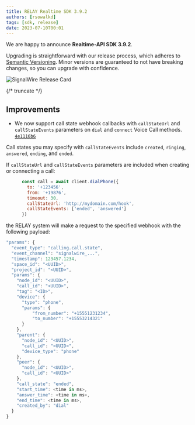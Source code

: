 ---
title: RELAY Realtime SDK 3.9.2
authors: [rsowalkd]
tags: [sdk, release]
date: 2023-07-10T00:01
---


We are happy to announce **Realtime-API SDK 3.9.2**.


Upgrading is straightforward with our release process, which adheres to [Semantic Versioning](https://semver.org/).
Minor versions are guaranteed to not have breaking changes, so you can upgrade with confidence.

![SignalWire Release Card](./_img/img.png)


{/* truncate */}

## Improvements

- We now support call state webhook callbacks with `callStateUrl` and `callStateEvents` parameters on `dial` and `connect` Voice Call methods. [`4e1116b6`](https://github.com/signalwire/signalwire-js/commit/4e1116b606ad41dc649c44eccf4f8b28d0dfa7d8)

Call states you may specify with `callStateEvents` include `created`, `ringing`, `answered`, `ending`, and `ended`.

If `callStateUrl` and `callStateEvents` parameters are included when creating or connecting a call:

```js
      const call = await client.dialPhone({
        to: '+123456',
        from: '+19876',
        timeout: 30,
        callStateUrl: 'http://mydomain.com/hook',
        callStateEvents: ['ended', 'answered']
      })
```

the RELAY system will make a request to the specified webhook with the following payload:

```js
"params": {
  "event_type": "calling.call.state",
  "event_channel": "signalwire_...",
  "timestamp": 123457.1234,
  "space_id": "<UUID>",
  "project_id": "<UUID>",
  "params": {
    "node_id": "<UUID>",
    "call_id": "<UUID>",
    "tag": "<ID>",
    "device": {
      "type": "phone",
      "params": {
          "from_number": "+15551231234",
          "to_number": "+15553214321"
      }
    },
    "parent": {
      "node_id": "<UUID>",
      "call_id": "<UUID>",
      "device_type": "phone"
    },
    "peer": {
      "node_id": "<UUID>",
      "call_id": "<UUID>"
    },
    "call_state": "ended",
    "start_time": <time in ms>,
    "answer_time": <time in ms>,
    "end_time": <time in ms>,
    "created_by": "dial"
  }
}
```
